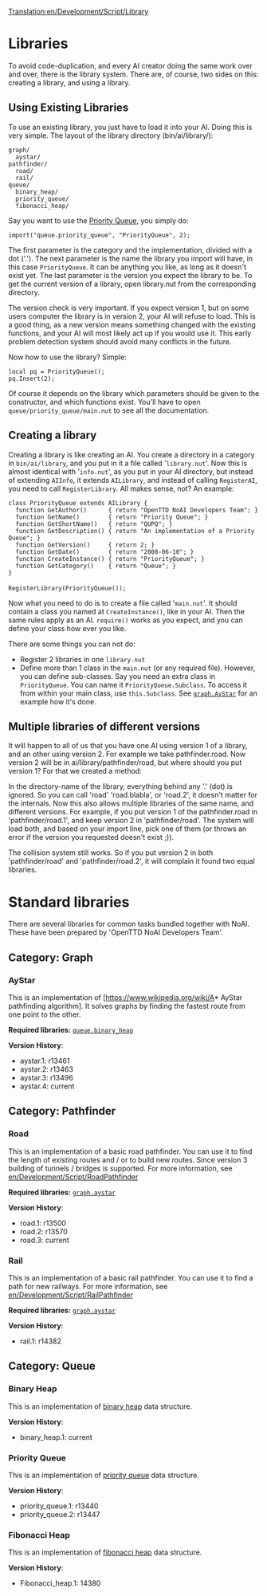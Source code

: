 [[Translation:en/Development/Script/Library]]


{{en/Development/Script/Navigation}}

= Libraries =

To avoid code-duplication, and every AI creator doing the same work over and over, there is the library system. There are, of course, two sides on this: creating a library, and using a library.

== Using Existing Libraries ==

To use an existing library, you just have to load it into your AI. Doing this is very simple. The layout of the library directory (bin/ai/library/):

 graph/
   aystar/
 pathfinder/
   road/
   rail/
 queue/
   binary_heap/
   priority_queue/
   fibonacci_heap/

Say you want to use the [[en/Development/Script/Library#priority-queue|Priority Queue]], you simply do:

 import("queue.priority_queue", "PriorityQueue", 2);

The first parameter is the category and the implementation, divided with a dot ('.'). The next parameter is the name the library you import will have, in this case <code>PriorityQueue</code>. It can be anything you like, as long as it doesn't exist yet. The last parameter is the version you expect the library to be. To get the current version of a library, open library.nut from the corresponding directory. 

The version check is very important. If you expect version 1, but on some users computer the library is in version 2, your AI will refuse to load. This is a good thing, as a new version means something changed with the existing functions, and your AI will most likely act up if you would use it. This early problem detection system should avoid many conflicts in the future.

Now how to use the library? Simple:

 local pq = PriorityQueue();
 pq.Insert(2);

Of course it depends on the library which parameters should be given to the constructor, and which functions exist. You'll have to open <code>queue/priority_queue/main.nut</code> to see all the documentation.

== Creating a library ==

Creating a library is like creating an AI. You create a directory in a category in <code>bin/ai/library</code>, and you put in it a file called '<code>library.nut</code>'. Now this is almost identical with '<code>info.nut</code>', as you put in your AI directory, but instead of extending <code>AIInfo</code>, it extends <code>AILibrary</code>, and instead of calling <code>RegisterAI</code>, you need to call <code>RegisterLibrary</code>. All makes sense, not? An example:

 class PriorityQueue extends AILibrary {
   function GetAuthor()      { return "OpenTTD NoAI Developers Team"; }
   function GetName()        { return "Priority Queue"; }
   function GetShortName()   { return "QUPQ"; }
   function GetDescription() { return "An implementation of a Priority Queue"; }
   function GetVersion()     { return 2; }
   function GetDate()        { return "2008-06-10"; }
   function CreateInstance() { return "PriorityQueue"; }
   function GetCategory()    { return "Queue"; }
 }
 
 RegisterLibrary(PriorityQueue());

Now what you need to do is to create a file called '<code>main.nut</code>'. It should contain a class you named at <code>CreateInstance()</code>, like in your AI. Then the same rules apply as an AI. <code>require()</code> works as you expect, and you can define your class how ever you like.

There are some things you can not do:

* Register 2 libraries in one <code>library.nut</code>
* Define more than 1 class in the <code>main.nut</code> (or any required file). However, you can define sub-classes. Say you need an extra class in <code>PriorityQueue</code>. You can name it <code>PriorityQueue.Subclass</code>. To access it from within your main class, use <code>this.Subclass</code>. See <code>[[en/Development/Script/Library#aystar|graph.AyStar]]</code> for an example how it's done.

== Multiple libraries of different versions ==

It will happen to all of us that you have one AI using version 1 of a library, and an other using version 2. For example we take pathfinder.road. Now version 2 will be in ai/library/pathfinder/road, but where should you put version 1? For that we created a method:

In the directory-name of the library, everything behind any '.' (dot) is ignored. So you can call 'road' 'road.blabla', or 'road.2', it doesn't matter for the internals. Now this also allows multiple libraries of the same name, and different versions. For example, if you put version 1 of the pathfinder.road in 'pathfinder/road.1', and keep version 2 in 'pathfinder/road'. The system will load both, and based on your import line, pick one of them (or throws an error if the version you requested doesn't exist ;)).

The collision system still works. So if you put version 2 in both 'pathfinder/road' and 'pathfinder/road.2', it will complain it found two equal libraries.

= Standard libraries =

There are several libraries for common tasks bundled together with NoAI. These have been prepared by 'OpenTTD NoAI Developers Team'.

== Category: Graph ==

=== AyStar ===

This is an implementation of [https://www.wikipedia.org/wiki/A* AyStar pathfinding algorithm]. It solves graphs by finding the fastest route from one point to the other.

'''Required libraries:''' <code>[[en/Development/Script/Library#binary-heap|queue.binary_heap]]</code>

'''Version History''':
* aystar.1: r13461
* aystar.2: r13463
* aystar.3: r13496
* aystar.4: current

== Category: Pathfinder ==

=== Road ===

This is an implementation of a basic road pathfinder. You can use it to find the length of existing routes and / or to build new routes. Since version 3 building of tunnels / bridges is supported. For more information, see [[en/Development/Script/RoadPathfinder]]

'''Required libraries:''' <code>[[en/Development/Script/Library#aystar|graph.aystar]]</code>

'''Version History''':
* road.1: r13500
* road.2: r13570
* road.3: current

=== Rail ===

This is an implementation of a basic rail pathfinder. You can use it to find a path for new railways. For more information, see [[en/Development/Script/RailPathfinder]]

'''Required libraries:''' <code>[[en/Development/Script/Library#aystar|graph.aystar]]</code>

'''Version History''':
* rail.1: r14382

== Category: Queue ==

=== Binary Heap ===

This is an implementation of [https://www.wikipedia.org/wiki/Binary_heap binary heap] data structure.

'''Version History''':
* binary_heap.1: current

=== Priority Queue ===

This is an implementation of [https://www.wikipedia.org/wiki/Priority_queue priority queue] data structure.

'''Version History''':
* priority_queue.1: r13440
* priority_queue.2: r13447

=== Fibonacci Heap ===

This is an implementation of [https://www.wikipedia.org/wiki/Fibonacci_heap fibonacci heap] data structure.

'''Version History''':
* Fibonacci_heap.1: 14380